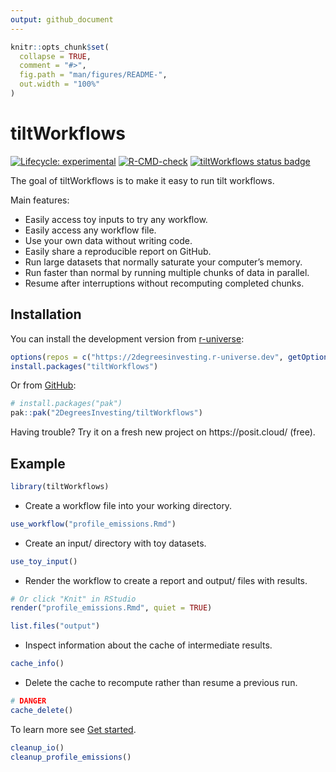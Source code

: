```yaml
---
output: github_document
---
```


<!-- README.md is generated from README.Rmd. Please edit that file -->

```r
knitr::opts_chunk$set(
  collapse = TRUE,
  comment = "#>",
  fig.path = "man/figures/README-",
  out.width = "100%"
)
```

# tiltWorkflows

<!-- badges: start -->
[![Lifecycle: experimental](https://img.shields.io/badge/lifecycle-experimental-orange.svg)](https://lifecycle.r-lib.org/articles/stages.html#experimental)
[![R-CMD-check](https://github.com/2DegreesInvesting/tiltWorkflows/actions/workflows/R-CMD-check.yaml/badge.svg)](https://github.com/2DegreesInvesting/tiltWorkflows/actions/workflows/R-CMD-check.yaml)
[![tiltWorkflows status badge](https://2degreesinvesting.r-universe.dev/badges/tiltWorkflows)](https://2degreesinvesting.r-universe.dev/tiltWorkflows)
<!-- badges: end -->

The goal of tiltWorkflows is to make it easy to run tilt workflows.

Main features:

* Easily access toy inputs to try any workflow.
* Easily access any workflow file.
* Use your own data without writing code.
* Easily share a reproducible report on GitHub.
* Run large datasets that normally saturate your computer's memory.
* Run faster than normal by running multiple chunks of data in parallel.
* Resume after interruptions without recomputing completed chunks.

## Installation

You can install the development version from [r-universe](https://r-universe.dev/):

``` r
options(repos = c("https://2degreesinvesting.r-universe.dev", getOption("repos")))
install.packages("tiltWorkflows")
```

Or from [GitHub](https://github.com/):

``` r
# install.packages("pak")
pak::pak("2DegreesInvesting/tiltWorkflows")
```

Having trouble? Try it on a fresh new project on https://posit.cloud/ (free).

## Example

```r
library(tiltWorkflows)
```

* Create a workflow file into your working directory.

```r
use_workflow("profile_emissions.Rmd")
```

* Create an input/ directory with toy datasets.

```r
use_toy_input()
```

* Render the workflow to create a report and output/ files with results.

```r
# Or click "Knit" in RStudio
render("profile_emissions.Rmd", quiet = TRUE)

list.files("output")
```

* Inspect information about the cache of intermediate results.

```r
cache_info()
```

* Delete the cache to recompute rather than resume a previous run.

```r
# DANGER
cache_delete()
```

To learn more see [Get started](https://2degreesinvesting.github.io/tiltWorkflows/articles/tiltWorkflows.html).

```r
cleanup_io()
cleanup_profile_emissions()
```
